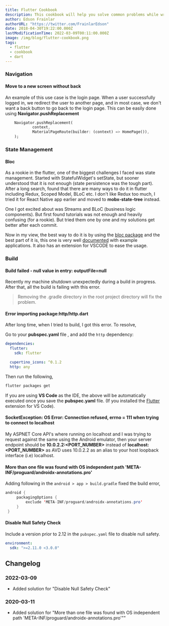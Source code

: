```yaml
---
title: Flutter Cookbook
description: This cookbook will help you solve common problems while writing Flutter apps.
author: Edson Frainlar
authorURL: "https://twitter.com/FrainlarEdson"
date: 2018-04-30T19:22:00.000Z
lastModificationTime: 2022-03-09T00:11:00.000Z
image: /img/blog/flutter-cookbook.png
tags:
  - flutter
  - cookbook
  - dart
---
```



### Navigation

#### Move to a new screen without back

An example of this use case is the login page. When a user successfully logged in, we redirect the user to another page, and in most case, we don't want a back button to go back to the login page. This can be easily done using **Navigator.pushReplacement**

```dart
    Navigator.pushReplacement(
            context,
            MaterialPageRoute(builder: (context) => HomePage()),
    );
```

### State Management

#### Bloc

As a rookie in the flutter, one of the biggest challenges I faced was state management. Started with StatefulWidget's setState, but sooner understood that it is not enough (state persistence was the tough part). After a long search, found that there are many ways to do it in flutter including Redux, Scoped Model, BLoC etc. I don't like Redux too much, I tried it for React Native app earlier and moved to **mobx-state-tree** instead.

One I got excited about was Streams and BLoC (business logic components). But first found tutorials was not enough and heavily confusing (for a rookie). But tried them one by one and my solutions get better after each commit.

Now in my view, the best way to do it is by using the [bloc package](https://github.com/felangel/bloc/) and the best part of it is, this one is very well [documented](https://bloclibrary.dev/#/) with example applications. It also has an extension for VSCODE to ease the usage.

### Build

#### Build failed - null value in entry: outputFile=null

Recently my machine shutdown unexpectedly during a build in progress. After that, all the build is failing with this error.

> Removing the .gradle directory in the root project directory will fix the problem.

#### Error importing package:http/http.dart

After long time, when I tried to build, I got this error. To resolve,

Go to your **pubspec.yaml** file , and add the `http` dependency:

```yml
dependencies:
  flutter:
    sdk: flutter

  cupertino_icons: ^0.1.2
  http: any
```

Then run the following,

```bash
flutter packages get
```

If you are using **VS Code** as the IDE, the above will be automatically executed once you save the **pubspec.yaml** file. (If you installed the [Flutter](https://marketplace.visualstudio.com/items?itemName=Dart-Code.flutter) extension for VS Code).

#### SocketException: OS Error: Connection refused, errno = 111 when trying to connect to localhost

My ASPNET Core API's where running on localhost and I was trying to request against the same using the Android emulator, then your server endpoint should be **10.0.2.2:<PORT_NUMBER>** instead of **localhost:<PORT_NUMBER>** as AVD uses 10.0.2.2 as an alias to your host loopback interface (i.e) localhost.

#### More than one file was found with OS independent path 'META-INF/proguard/androidx-annotations.pro'

Adding following in the `android > app > build.gradle` fixed the build error,

```java
android {
     packagingOptions {
         exclude 'META-INF/proguard/androidx-annotations.pro'
     }
 }
```

#### Disable Null Safety Check

Include a version prior to 2.12 in the `pubspec.yaml` file to disable null safety.

```yml
environment:
  sdk: ">=2.11.0 <3.0.0"
```

## Changelog

### 2022-03-09

- Added solution for "Disable Null Safety Check"

### 2020-03-11

- Added solution for "More than one file was found with OS independent path 'META-INF/proguard/androidx-annotations.pro'""
